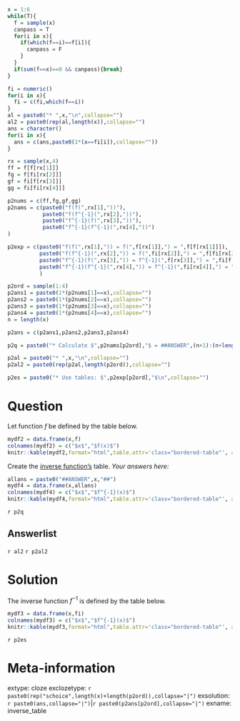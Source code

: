 ```r
x = 1:6
while(T){
  f = sample(x)
  canpass = T
  for(i in x){
    if(which(f==i)==f[i]){
      canpass = F
    }
  }
  if(sum(f==x)==0 && canpass){break}
}

fi = numeric()
for(i in x){
  fi = c(fi,which(f==i))
}
al = paste0("* ",x,"\n",collapse="")
al2 = paste0(rep(al,length(x)),collapse="")
ans = character()
for(i in x){
  ans = c(ans,paste0(1*(x==fi[i]),collapse=""))
}

rx = sample(x,4)
ff = f[f[rx[1]]]
fg = f[fi[rx[2]]]
gf = fi[f[rx[3]]]
gg = fi[fi[rx[4]]]

p2nums = c(ff,fg,gf,gg)
p2nams = c(paste0("f(f(",rx[1],"))"),
           paste0("f(f^{-1}(",rx[2],"))"),
           paste0("f^{-1}(f(",rx[3],"))"),
           paste0("f^{-1}(f^{-1}(",rx[4],"))")
)

p2exp = c(paste0("f(f(",rx[1],")) = f(",f[rx[1]],") = ",f[f[rx[1]]]),
          paste0("f(f^{-1}(",rx[2],")) = f(",fi[rx[2]],") = ",f[fi[rx[2]]]),
          paste0("f^{-1}(f(",rx[3],")) = f^{-1}(",f[rx[3]],") = ",fi[f[rx[3]]]),
          paste0("f^{-1}(f^{-1}(",rx[4],")) = f^{-1}(",fi[rx[4]],") = ",fi[fi[rx[4]]])
          )

p2ord = sample(1:4)
p2ans1 = paste0(1*(p2nums[1]==x),collapse="")
p2ans2 = paste0(1*(p2nums[2]==x),collapse="")
p2ans3 = paste0(1*(p2nums[3]==x),collapse="")
p2ans4 = paste0(1*(p2nums[4]==x),collapse="")
n = length(x)

p2ans = c(p2ans1,p2ans2,p2ans3,p2ans4)

p2q = paste0("* Calculate $",p2nams[p2ord],"$ = ##ANSWER",(n+1):(n+length(p2ord)),"##\n",collapse="")

p2al = paste0("* ",x,"\n",collapse="")
p2al2 = paste0(rep(p2al,length(p2ord)),collapse="")

p2es = paste0("* Use tables: $",p2exp[p2ord],"$\n",collapse="")
```

Question
========

<style type="text/css" rel="stylesheet">
.bordered-table {
    border-collapse: collapse;
    border-spacing: 0;
    border:2px solid #000000;
}
.bordered-table th {
    border:2px solid #000000;
    padding: 4px;
}
.bordered-table td{
    border:2px solid #000000;
    padding: 4px;
}
</style>

Let function $f$ be defined by the table below.

```r
mydf2 = data.frame(x,f)
colnames(mydf2) = c("$x$","$f(x)$")
knitr::kable(mydf2,format="html",table.attr='class="bordered-table"', align = "cc",row.names=F)
```


Create the [inverse function's](https://en.wikipedia.org/wiki/Inverse_function){target="_blank"} table. *Your answers here:*

```r
allans = paste0("##ANSWER",x,"##")
mydf4 = data.frame(x,allans)
colnames(mydf4) = c("$x$","$f^{-1}(x)$")
knitr::kable(mydf4,format="html",table.attr='class="bordered-table"', align = "cc",row.names=F)
```

`r p2q`

Answerlist
--------
`r al2`
`r p2al2`


Solution
========

<style type="text/css" rel="stylesheet">
.bordered-table {
    border-collapse: collapse;
    border-spacing: 0;
    border:2px solid #000000;
}
.bordered-table th {
    border:2px solid #000000;
    padding: 4px;
}
.bordered-table td{
    border:2px solid #000000;
    padding: 4px;
}
</style>

The inverse function $f^{-1}$ is defined by the table below.

```r
mydf3 = data.frame(x,fi)
colnames(mydf3) = c("$x$","$f^{-1}(x)$")
knitr::kable(mydf3,format="html",table.attr='class="bordered-table"', align = "cc",row.names=F)
```

`r p2es`


Meta-information
============
extype: cloze
exclozetype: `r paste0(rep("schoice",length(x)+length(p2ord)),collapse="|")`
exsolution: `r paste0(ans,collapse="|")`|`r paste0(p2ans[p2ord],collapse="|")`
exname: inverse_table